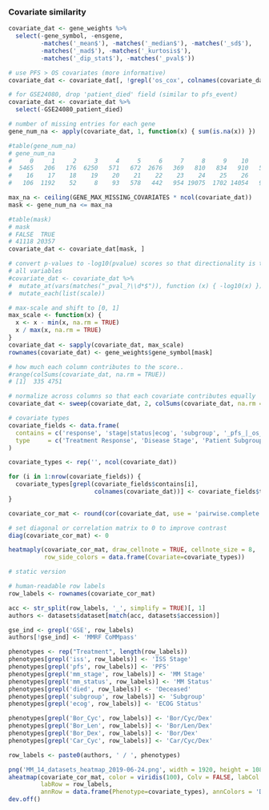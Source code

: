 ### Covariate similarity

```r
covariate_dat <- gene_weights %>%
  select(-gene_symbol, -ensgene, 
         -matches('_mean$'), -matches('_median$'), -matches('_sd$'),
         -matches('_mad$'), -matches('_kurtosis$'),
         -matches('_dip_stat$'), -matches('_pval$'))

# use PFS > OS covariates (more informative)
covariate_dat <- covariate_dat[, !grepl('os_cox', colnames(covariate_dat))]

# for GSE24080, drop 'patient_died' field (similar to pfs_event)
covariate_dat <- covariate_dat %>%
  select(-GSE24080_patient_died)

# number of missing entries for each gene
gene_num_na <- apply(covariate_dat, 1, function(x) { sum(is.na(x)) })

#table(gene_num_na)
# gene_num_na
#     0     1     2     3     4     5     6     7     8     9    10    11    12    13    14    15 
#  5465   206   176  6250   571   672  2676   369   810   834   910   526   335  1604    38   168 
#    16    17    18    19    20    21    22    23    24    25    26    27    28 
#   106  1192    52     8    93   578   442   954 19075  1702 14054   977   632 

max_na <- ceiling(GENE_MAX_MISSING_COVARIATES * ncol(covariate_dat))
mask <- gene_num_na <= max_na

#table(mask)
# mask
# FALSE  TRUE 
# 41118 20357 
covariate_dat <- covariate_dat[mask, ]

# convert p-values to -log10(pvalue) scores so that directionality is the same for
# all variables
#covariate_dat <- covariate_dat %>%
#  mutate_at(vars(matches("_pval_?\\d*$")), function (x) { -log10(x) }) %>%
#  mutate_each(list(scale))

# max-scale and shift to [0, 1]
max_scale <- function(x) {
  x <- x - min(x, na.rm = TRUE)
  x / max(x, na.rm = TRUE)
}
covariate_dat <- sapply(covariate_dat, max_scale)
rownames(covariate_dat) <- gene_weights$gene_symbol[mask]

# how much each column contributes to the score..
#range(colSums(covariate_dat, na.rm = TRUE))
# [1]  335 4751

# normalize across columns so that each covariate contributes equally
covariate_dat <- sweep(covariate_dat, 2, colSums(covariate_dat, na.rm = TRUE), '/') * 1E6

# covariate types
covariate_fields <- data.frame(
  contains = c('response', 'stage|status|ecog', 'subgroup', '_pfs_|_os_|_died'),
  type     = c('Treatment Response', 'Disease Stage', 'Patient Subgroup', 'Survival')               
)

covariate_types <- rep('', ncol(covariate_dat))

for (i in 1:nrow(covariate_fields)) {
  covariate_types[grepl(covariate_fields$contains[i], 
                        colnames(covariate_dat))] <- covariate_fields$type[i]
}

covariate_cor_mat <- round(cor(covariate_dat, use = 'pairwise.complete.obs'), 2)

# set diagonal or correlation matrix to 0 to improve contrast
diag(covariate_cor_mat) <- 0

heatmaply(covariate_cor_mat, draw_cellnote = TRUE, cellnote_size = 8,
          row_side_colors = data.frame(Covariate=covariate_types))

# static version

# human-readable row labels
row_labels <- rownames(covariate_cor_mat)

acc <- str_split(row_labels, '_', simplify = TRUE)[, 1]
authors <- datasets$dataset[match(acc, datasets$accession)]

gse_ind <- grepl('GSE', row_labels)
authors[!gse_ind] <- 'MMRF CoMMpass'

phenotypes <- rep("Treatment", length(row_labels))
phenotypes[grepl('iss', row_labels)] <- 'ISS Stage'
phenotypes[grepl('pfs', row_labels)] <- 'PFS'
phenotypes[grepl('mm_stage', row_labels)] <- 'MM Stage'
phenotypes[grepl('mm_status', row_labels)] <- 'MM Status'
phenotypes[grepl('died', row_labels)] <- 'Deceased'
phenotypes[grepl('subgroup', row_labels)] <- 'Subgroup'
phenotypes[grepl('ecog', row_labels)] <- 'ECOG Status'

phenotypes[grepl('Bor_Cyc', row_labels)] <- 'Bor/Cyc/Dex'
phenotypes[grepl('Bor_Len', row_labels)] <- 'Bor/Len/Dex'
phenotypes[grepl('Bor_Dex', row_labels)] <- 'Bor/Dex'
phenotypes[grepl('Car_Cyc', row_labels)] <- 'Car/Cyc/Dex'

row_labels <- paste0(authors, ' / ', phenotypes)

png('MM_14_datasets_heatmap_2019-06-24.png', width = 1920, height = 1080, res = 192)
aheatmap(covariate_cor_mat, color = viridis(100), Colv = FALSE, labCol = '',
         labRow = row_labels,
         annRow = data.frame(Phenotype=covariate_types), annColors = 'Dark2')
dev.off()
```
